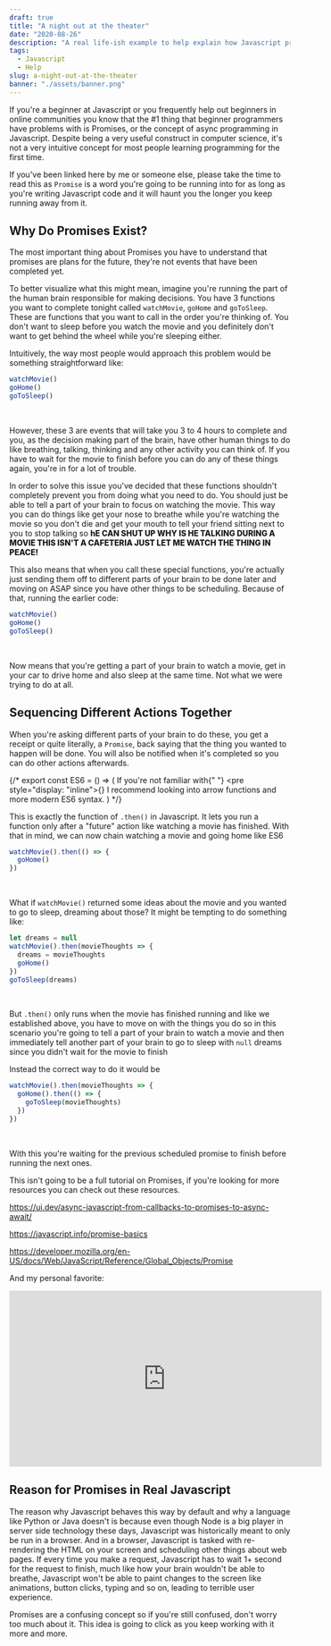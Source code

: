 ```yaml
---
draft: true
title: "A night out at the theater"
date: "2020-08-26"
description: "A real life-ish example to help explain how Javascript promises work and why they're necessary."
tags:
  - Javascript
  - Help
slug: a-night-out-at-the-theater
banner: "./assets/banner.png"
---
```


If you're a beginner at Javascript or you frequently help out beginners in online communities you know that the #1 thing that beginner programmers have problems with is Promises, or the concept of async programming in Javascript. Despite being a very useful construct in computer science, it's not a very intuitive concept for most people learning programming for the first time.

If you've been linked here by me or someone else, please take the time to read this as `Promise` is a word you're going to be running into for as long as you're writing Javascript code and it will haunt you the longer you keep running away from it.

## Why Do Promises Exist?

The most important thing about Promises you have to understand that promises are plans for the future, they're not events that have been completed yet.

To better visualize what this might mean, imagine you're running the part of the human brain responsible for making decisions. You have 3 functions you want to complete tonight called `watchMovie`, `goHome` and `goToSleep`. These are functions that you want to call in the order you're thinking of. You don't want to sleep before you watch the movie and you definitely don't want to get behind the wheel while you're sleeping either.

Intuitively, the way most people would approach this problem would be something straightforward like:

```js
watchMovie()
goHome()
goToSleep()
```

<br />

However, these 3 are events that will take you 3 to 4 hours to complete and you, as the decision making part of the brain, have other human things to do like breathing, talking, thinking and any other activity you can think of. If you have to wait for the movie to finish before you can do any of these things again, you're in for a lot of trouble.

In order to solve this issue you've decided that these functions shouldn't completely prevent you from doing what you need to do. You should just be able to tell a part of your brain to focus on watching the movie. This way you can do things like get your nose to breathe while you're watching the movie so you don't die and get your mouth to tell your friend sitting next to you to stop talking so <span style="font-weight: 800">hE CAN SHUT UP WHY IS HE TALKING DURING A MOVIE THIS ISN'T A CAFETERIA JUST LET ME WATCH THE THING IN PEACE!</span>

This also means that when you call these special functions, you're actually just sending them off to different parts of your brain to be done later and moving on ASAP since you have other things to be scheduling. Because of that, running the earlier code:

```js
watchMovie()
goHome()
goToSleep()
```

<br />

Now means that you're getting a part of your brain to watch a movie, get in your car to drive home and also sleep at the same time. Not what we were trying to do at all.

## Sequencing Different Actions Together

When you're asking different parts of your brain to do these, you get a receipt or quite literally, a `Promise`, back saying that the thing you wanted to happen will be done. You will also be notified when it's completed so you can do other actions afterwards.

{/* export const ES6 = () => (
  <Toastable text="the code snippet below" className="text-green-300">
    <Text>
      If you're not familiar with{" "}
      <pre style="display: "inline">&#x7b;&#x7d;</pre> I recommend
      looking into arrow functions and more modern ES6 syntax.
    </Text>
  </Toastable>
) */}

This is exactly the function of `.then()` in Javascript. It lets you run a function only after a "future" action like watching a movie has finished. With that in mind, we can now chain watching a movie and going home like ES6

```js
watchMovie().then(() => {
  goHome()
})
```

<br />

What if `watchMovie()` returned some ideas about the movie and you wanted to go to sleep, dreaming about those? It might be tempting to do something like:

```js
let dreams = null
watchMovie().then(movieThoughts => {
  dreams = movieThoughts
  goHome()
})
goToSleep(dreams)
```

<br />

But `.then()` only runs when the movie has finished running and like we established above, you have to move on with the things you do so in this scenario you're going to tell a part of your brain to watch a movie and then immediately tell another part of your brain to go to sleep with `null` dreams since you didn't wait for the movie to finish

Instead the correct way to do it would be

```js
watchMovie().then(movieThoughts => {
  goHome().then(() => {
    goToSleep(movieThoughts)
  })
})
```

<br />

With this you're waiting for the previous scheduled promise to finish before running the next ones.

This isn't going to be a full tutorial on Promises, if you're looking for more resources you can check out these resources.

https://ui.dev/async-javascript-from-callbacks-to-promises-to-async-await/

https://javascript.info/promise-basics

https://developer.mozilla.org/en-US/docs/Web/JavaScript/Reference/Global_Objects/Promise

And my personal favorite:

<iframe
  loading="lazy"
  width="560"
  height="315"
  src="https://www.youtube-nocookie.com/embed/8aGhZQkoFbQ"
  frameborder="0"
  allow="accelerometer; autoplay; encrypted-media; gyroscope; picture-in-picture"
  allowfullscreen
></iframe>

## Reason for Promises in Real Javascript

The reason why Javascript behaves this way by default and why a language like Python or Java doesn't is because even though Node is a big player in server side technology these days, Javascript was historically meant to only be run in a browser. And in a browser, Javascript is tasked with re-rendering the HTML on your screen and scheduling other things about web pages. If every time you make a request, Javascript has to wait 1+ second for the request to finish, much like how your brain wouldn't be able to breathe, Javascript won't be able to paint changes to the screen like animations, button clicks, typing and so on, leading to terrible user experience.

Promises are a confusing concept so if you're still confused, don't worry too much about it. This idea is going to click as you keep working with it more and more.
